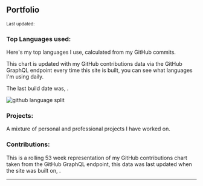 ## Portfolio

<Small>
  Last updated: <DateUpdated date={`2021-01-09`} small={`true`} />
</Small>

### Top Languages used:

Here's my top languages I use, calculated from my GitHub commits.

This chart is updated with my GitHub contributions data via the GitHub
GraphQL endpoint every time this site is built, you can see what
languages I'm using daily.

The last build date was, <DateUpdated />.

<TopLanguages />

![github language split]

### Projects:

A mixture of personal and professional projects I have worked on.

<Projects />

### Contributions:

This is a rolling 53 week representation of my GitHub contributions
chart taken from the GitHub GraphQL endpoint, this data was last
updated when the site was built on, <DateUpdated />.

<GitHubContributions />

---

[github language split]:
  https://ghui.vercel.app/pie.png?username=spences10
